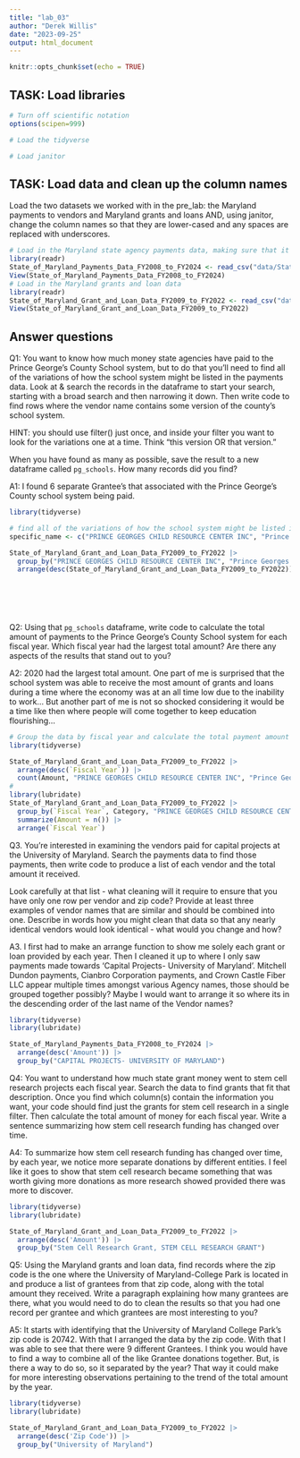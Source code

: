 ```yaml
---
title: "lab_03"
author: "Derek Willis"
date: "2023-09-25"
output: html_document
---
```


```r
knitr::opts_chunk$set(echo = TRUE)
```

## TASK: Load libraries

```r
# Turn off scientific notation
options(scipen=999)

# Load the tidyverse

# Load janitor
```

## TASK: Load data and clean up the column names

Load the two datasets we worked with in the pre_lab: the Maryland payments to vendors and Maryland grants and loans AND, using janitor, change the column names so that they are lower-cased and any spaces are replaced with underscores.

```r
# Load in the Maryland state agency payments data, making sure that it correctly sets the datatypes using all of the rows
library(readr)
State_of_Maryland_Payments_Data_FY2008_to_FY2024 <- read_csv("data/State_of_Maryland_Payments_Data__FY2008_to_FY2024.csv")
View(State_of_Maryland_Payments_Data_FY2008_to_FY2024)
# Load in the Maryland grants and loan data
library(readr)
State_of_Maryland_Grant_and_Loan_Data_FY2009_to_FY2022 <- read_csv("data/State_of_Maryland_Grant_and_Loan_Data__FY2009_to_FY2022.csv")
View(State_of_Maryland_Grant_and_Loan_Data_FY2009_to_FY2022)
```

## Answer questions

Q1: You want to know how much money state agencies have paid to the Prince George's County School system, but to do that you'll need to find all of the variations of how the school system might be listed in the payments data. Look at & search the records in the dataframe to start your search, starting with a broad search and then narrowing it down. Then write code to find rows where the vendor name contains some version of the county's school system. 

HINT: you should use filter() just once, and inside your filter you want to look for the variations one at a time. Think "this version OR that version."

When you have found as many as possible, save the result to a new dataframe called `pg_schools`. How many records did you find? 

A1: I found 6 separate Grantee's that associated with the Prince George's County school system being paid. 

```r
library(tidyverse)

# find all of the variations of how the school system might be listed in the payments data
specific_name <- c("PRINCE GEORGES CHILD RESOURCE CENTER INC", "Prince Georges Child Resource Center Inc", "IMAGINE PRINCE GEORGES COUNTY LLC", "PRINCE GEORGES COMMUNITY COLLEGE", "PRINCE GEORGES CO DEPT OF FAMILY SERVICES", "PRINCE GEORGES COUNTY DEPT OF FAMILY SERVICES")

State_of_Maryland_Grant_and_Loan_Data_FY2009_to_FY2022 |>
  group_by("PRINCE GEORGES CHILD RESOURCE CENTER INC", "Prince Georges Child Resource Center Inc", "IMAGINE PRINCE GEORGES COUNTY LLC", "PRINCE GEORGES COMMUNITY COLLEGE", "PRINCE GEORGES CO DEPT OF FAMILY SERVICES", "PRINCE GEORGES COUNTY DEPT OF FAMILY SERVICES") |>
  arrange(desc(State_of_Maryland_Grant_and_Loan_Data_FY2009_to_FY2022))
  


  
 


```

Q2: Using that `pg_schools` dataframe, write code to calculate the total amount of payments to the Prince George's County School system for each fiscal year. Which fiscal year had the largest total amount? Are there any aspects of the results that stand out to you?

A2: 2020 had the largest total amount. One part of me is surprised that the school system was able to receive the most amount of grants and loans during a time where the economy was at an all time low due to the inability to work... But another part of me is not so shocked considering it would be a time like then where people will come together to keep education flourishing...

```r
# Group the data by fiscal year and calculate the total payment amount for each year
library(tidyverse) 

State_of_Maryland_Grant_and_Loan_Data_FY2009_to_FY2022 |>
  arrange(desc(`Fiscal Year`)) |>
  count(Amount, "PRINCE GEORGES CHILD RESOURCE CENTER INC", "Prince Georges Child Resource Center Inc", "IMAGINE PRINCE GEORGES COUNTY LLC", "PRINCE GEORGES COMMUNITY COLLEGE", "PRINCE GEORGES CO DEPT OF FAMILY SERVICES", "PRINCE GEORGES COUNTY DEPT OF FAMILY SERVICES")
#
library(lubridate)
State_of_Maryland_Grant_and_Loan_Data_FY2009_to_FY2022 |> 
  group_by(`Fiscal Year`, Category, "PRINCE GEORGES CHILD RESOURCE CENTER INC", "Prince Georges Child Resource Center Inc", "IMAGINE PRINCE GEORGES COUNTY LLC", "PRINCE GEORGES COMMUNITY COLLEGE", "PRINCE GEORGES CO DEPT OF FAMILY SERVICES", "PRINCE GEORGES COUNTY DEPT OF FAMILY SERVICES") |> 
  summarize(Amount = n()) |> 
  arrange(`Fiscal Year`)


```

Q3. You're interested in examining the vendors paid for capital projects at the University of Maryland. Search the payments data to find those payments, then write code to produce a list of each vendor and the total amount it received. 

Look carefully at that list - what cleaning will it require to ensure that you have only one row per vendor and zip code? Provide at least three examples of vendor names that are similar and should be combined into one. Describe in words how you might clean that data so that any nearly identical vendors would look identical - what would you change and how?

A3. I first had to make an arrange function to show me solely each grant or loan provided by each year. Then I cleaned it up to where I only saw payments made towards 'Capital Projects- University of Maryland'. Mitchell Dundon payments, Cianbro Corporation payments, and Crown Castle Fiber LLC appear multiple times amongst various Agency names, those should be grouped together possibly? Maybe I would want to arrange it so where its in the descending order of the last name of the Vendor names?

```r
library(tidyverse)
library(lubridate)

State_of_Maryland_Payments_Data_FY2008_to_FY2024 |>
  arrange(desc('Amount')) |>
  group_by("CAPITAL PROJECTS- UNIVERSITY OF MARYLAND")
```

Q4: You want to understand how much state grant money went to stem cell research projects each fiscal year. Search the data to find grants that fit that description. Once you find which column(s) contain the information you want, your code should find just the grants for stem cell research in a single filter. Then calculate the total amount of money for each fiscal year. Write a sentence summarizing how stem cell research funding has changed over time.

A4: To summarize how stem cell research funding has changed over time, by each year, we notice more separate donations by different entities. I feel like it goes to show that stem cell research became something that was worth giving more donations as more research showed provided there was more to discover. 

```r
library(tidyverse)
library(lubridate)

State_of_Maryland_Grant_and_Loan_Data_FY2009_to_FY2022 |>
  arrange(desc('Amount')) |>
  group_by("Stem Cell Research Grant, STEM CELL RESEARCH GRANT")

```

Q5: Using the Maryland grants and loan data, find records where the zip code is the one where the University of Maryland-College Park is located in and produce a list of grantees from that zip code, along with the total amount they received. Write a paragraph explaining how many grantees are there, what you would need to do to clean the results so that you had one record per grantee and which grantees are most interesting to you?

A5: It starts with identifying that the University of Maryland College Park's zip code is 20742. With that I arranged the data by the zip code. With that I was able to see that there were 9 different Grantees. I think you would have to find a way to combine all of the like Grantee donations together. But, is there a way to do so, so it separated by the year? That way it could make for more interesting observations pertaining to the trend of the total amount by the year. 

```r
library(tidyverse)
library(lubridate)

State_of_Maryland_Grant_and_Loan_Data_FY2009_to_FY2022 |>
  arrange(desc('Zip Code')) |>
  group_by("University of Maryland")

```
